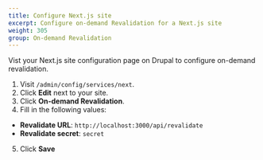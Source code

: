 ```yaml
---
title: Configure Next.js site
excerpt: Configure on-demand Revalidation for a Next.js site
weight: 305
group: On-demand Revalidation
---
```


Vist your Next.js site configuration page on Drupal to configure on-demand revalidation.

1. Visit `/admin/config/services/next`.
2. Click **Edit** next to your site.
3. Click **On-demand Revalidation**.
4. Fill in the following values:

- **Revalidate URL**: `http://localhost:3000/api/revalidate`
- **Revalidate secret**: `secret`

5. Click **Save**
